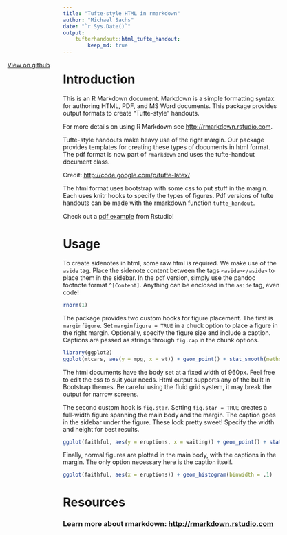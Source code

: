 ```yaml
---
title: "Tufte-style HTML in rmarkdown"
author: "Michael Sachs"
date: "`r Sys.Date()`"
output: 
    tufterhandout::html_tufte_handout:
        keep_md: true
---
```


<style type = "text/css">
header {

width: 160px;
position: fixed;
float: left;
margin-left: -160px;

}
</style>

<header>
<a href="http://github.com/sachsmc/tufterhandout">View on github</a>
</header>

# Introduction

This is an R Markdown document. Markdown is a simple formatting syntax for authoring HTML, PDF, and MS Word documents. This package provides output formats to create "Tufte-style" handouts. 

<aside>For more details on using R Markdown see <http://rmarkdown.rstudio.com>.</aside> 

Tufte-style handouts make heavy use of the right margin. Our package provides templates for creating these types of documents in html format. The pdf format is now part of `rmarkdown` and uses the tufte-handout document class.

<aside>Credit: <http://code.google.com/p/tufte-latex/></aside>

The html format uses bootstrap with some css to put stuff in the margin. Each uses knitr hooks to specify the types of figures. Pdf versions of tufte handouts can be made with the rmarkdown function `tufte_handout`.

<aside> Check out a <a href="http://rmarkdown.rstudio.com/examples/tufte-handout.pdf">pdf example</a> from Rstudio!</aside>

# Usage

To create sidenotes in html, some raw html is required. We make use of the `aside` tag. Place the sidenote content between the tags `<aside></aside>` to place them in the sidebar. In the pdf version, simply use the pandoc footnote format `^[Content]`. Anything can be enclosed in the `aside` tag, even code!

<aside>
```r
rnorm(1)
```
</aside>

The package provides two custom hooks for figure placement. The first is `marginfigure`. Set `marginfigure = TRUE` in a chuck option to place a figure in the right margin. Optionally, specify the figure size and include a caption. Captions are passed as strings through `fig.cap` in the chunk options.

```r
library(ggplot2)
ggplot(mtcars, aes(y = mpg, x = wt)) + geom_point() + stat_smooth(method = "lm")
```

The html documents have the body set at a fixed width of 960px. Feel free to edit the css to suit your needs. Html output supports any of the built in Bootstrap themes. Be careful using the fluid grid system, it may break the output for narrow screens. 

The second custom hook is `fig.star`. Setting `fig.star = TRUE` creates a full-width figure spanning the main body and the margin. The caption goes in the sidebar under the figure. These look pretty sweet!  Specify the width and height for best results. 

```r
ggplot(faithful, aes(y = eruptions, x = waiting)) + geom_point() + stat_smooth(method = "loess")
```

Finally, normal figures are plotted in the main body, with the captions in the margin. The only option necessary here is the caption itself.

```r
ggplot(faithful, aes(x = eruptions)) + geom_histogram(binwidth = .1)
```

# Resources

### Learn more about rmarkdown: <http://rmarkdown.rstudio.com>




